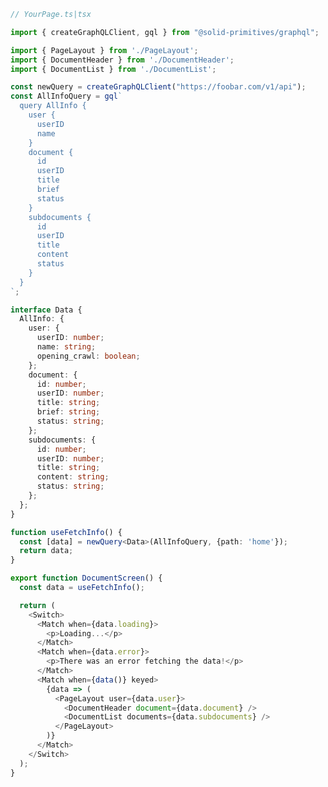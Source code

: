 ```ts
// YourPage.ts|tsx

import { createGraphQLClient, gql } from "@solid-primitives/graphql";

import { PageLayout } from './PageLayout';
import { DocumentHeader } from './DocumentHeader';
import { DocumentList } from './DocumentList';

const newQuery = createGraphQLClient("https://foobar.com/v1/api");
const AllInfoQuery = gql`
  query AllInfo {
    user {
      userID
      name
    }
    document {
      id
      userID
      title
      brief
      status
    }
    subdocuments {
      id
      userID
      title
      content
      status
    }
  }
`;

interface Data {
  AllInfo: {
    user: {
      userID: number;
      name: string;
      opening_crawl: boolean;
    };
    document: {
      id: number;
      userID: number;
      title: string;
      brief: string;
      status: string;
    };
    subdocuments: {
      id: number;
      userID: number;
      title: string;
      content: string;
      status: string;
    };
  };
}

function useFetchInfo() {
  const [data] = newQuery<Data>(AllInfoQuery, {path: 'home'});
  return data;
}

export function DocumentScreen() {
  const data = useFetchInfo();

  return (
    <Switch>
      <Match when={data.loading}>
        <p>Loading...</p>
      </Match>
      <Match when={data.error}>
        <p>There was an error fetching the data!</p>
      </Match>
      <Match when={data()} keyed>
        {data => (
          <PageLayout user={data.user}>
            <DocumentHeader document={data.document} />
            <DocumentList documents={data.subdocuments} />
          </PageLayout>
        )}
      </Match>
    </Switch>
  );
}
```
